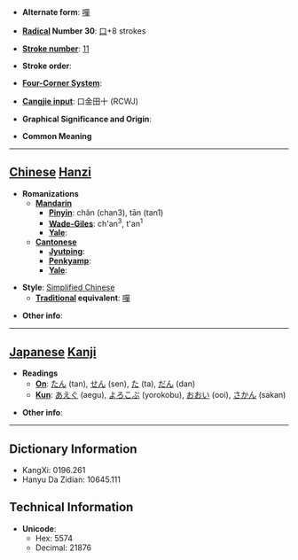 * '''Alternate form''': [[嘽]]

* '''[[Wiktionary:Chinese radical index| Radical]] Number 30''': [[Wiktionary:Chinese radical index 口|口]]+8 strokes

* '''[[Wiktionary:Chinese total strokes index|Stroke number]]''': [[Wiktionary:Chinese total strokes index 11|11]]

* '''Stroke order''': 

* '''[[Wiktionary:Chinese four corner index|Four-Corner System]]''': 

* '''[[Wiktionary:Chinese Cangjie index|Cangjie input]]''': 口金田十 (RCWJ)

* '''Graphical Significance and Origin''': 

* '''Common Meaning'''

----

== [[Chinese]] [[Hanzi]] ==

* '''Romanizations'''
** '''[[Mandarin]]'''
*** '''[[Pinyin]]''': chǎn (chan3), tān (tan1)
*** '''[[Wade-Giles]]''': ch'an<sup>3</sup>, t'an<sup>1</sup>
*** '''[[Yale]]''': 
** '''[[Cantonese]]'''
*** '''[[Jyutping]]''':
*** '''[[Penkyamp]]''': 
*** '''[[Yale]]''': 

* '''Style''': [[Simplified Chinese]] 
** '''[[Traditional Chinese|Traditional]] equivalent''': [[嘽]]

* '''Other info''': 

----

== [[Japanese]] [[Kanji]] ==

* '''Readings'''
** '''[[On]]''': [[たん]] (tan), [[せん]] (sen), [[た]] (ta), [[だん]] (dan)
** '''[[Kun]]''': [[あえぐ]] (aegu), [[よろこぶ]] (yorokobu), [[おおい]] (ooi), [[さかん]] (sakan)

* '''Other info''':  

----

== Dictionary Information ==

* KangXi: 0196.261
* Hanyu Da Zidian: 10645.111

== Technical Information ==

* '''Unicode''':
** Hex: 5574
** Decimal: 21876